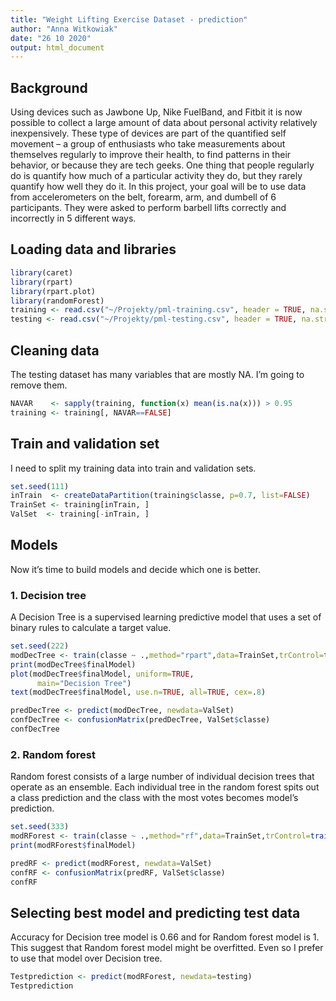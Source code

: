 ```yaml
---
title: "Weight Lifting Exercise Dataset - prediction"
author: "Anna Witkowiak"
date: "26 10 2020"
output: html_document
---
```


## Background
Using devices such as Jawbone Up, Nike FuelBand, and Fitbit it is now possible to collect a large amount of data about personal activity relatively inexpensively. These type of devices are part of the quantified self movement – a group of enthusiasts who take measurements about themselves regularly to improve their health, to find patterns in their behavior, or because they are tech geeks. One thing that people regularly do is quantify how much of a particular activity they do, but they rarely quantify how well they do it. In this project, your goal will be to use data from accelerometers on the belt, forearm, arm, and dumbell of 6 participants. They were asked to perform barbell lifts correctly and incorrectly in 5 different ways.

## Loading data and libraries

```r
library(caret)
library(rpart)
library(rpart.plot)
library(randomForest)
training <- read.csv("~/Projekty/pml-training.csv", header = TRUE, na.strings = c('', 'NA'))
testing <- read.csv("~/Projekty/pml-testing.csv", header = TRUE, na.strings = c('', 'NA'))
```


## Cleaning data
The testing dataset has many variables that are mostly NA. I'm going to remove them.

```r
NAVAR    <- sapply(training, function(x) mean(is.na(x))) > 0.95
training <- training[, NAVAR==FALSE]
```



## Train and validation set
I need to split my training data into train and validation sets.
```r
set.seed(111)
inTrain  <- createDataPartition(training$classe, p=0.7, list=FALSE)
TrainSet <- training[inTrain, ]
ValSet  <- training[-inTrain, ]
```

## Models
Now it's time to build models and decide which one is better.

### 1. Decision tree
A Decision Tree is a supervised learning predictive model that uses a set of binary rules to calculate a target value.


```r
set.seed(222)
modDecTree <- train(classe ~ .,method="rpart",data=TrainSet,trControl=trainControl(number=5,method="cv",verboseIter=TRUE,allowParallel=TRUE))
print(modDecTree$finalModel)
plot(modDecTree$finalModel, uniform=TRUE, 
      main="Decision Tree")
text(modDecTree$finalModel, use.n=TRUE, all=TRUE, cex=.8)
```


```r
predDecTree <- predict(modDecTree, newdata=ValSet)
confDecTree <- confusionMatrix(predDecTree, ValSet$classe)
confDecTree
```

### 2. Random forest

Random forest consists of a large number of individual decision trees that operate as an ensemble. Each individual tree in the random forest spits out a class prediction and the class with the most votes becomes model’s prediction.


```r
set.seed(333)
modRForest <- train(classe ~ .,method="rf",data=TrainSet,trControl=trainControl(number=5,method="cv",verboseIter=TRUE,allowParallel=TRUE))
print(modRForest$finalModel)

```


```r
predRF <- predict(modRForest, newdata=ValSet)
confRF <- confusionMatrix(predRF, ValSet$classe)
confRF
```

## Selecting best model and predicting test data

Accuracy for Decision tree model is 0.66 and for Random forest model is 1.
This suggest that Random forest model might be overfitted. Even so I prefer to use that model over Decision tree.

```r
Testprediction <- predict(modRForest, newdata=testing)
Testprediction
```

